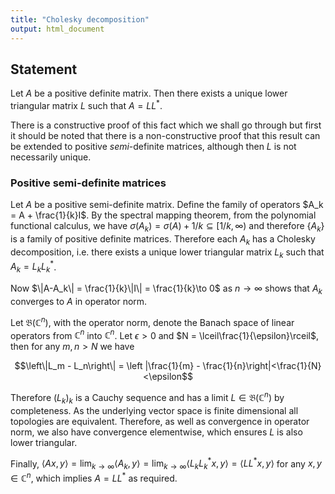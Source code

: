 ```yaml
---
title: "Cholesky decomposition"
output: html_document
---
```


## Statement

Let $A$ be a positive definite matrix. Then there exists a unique lower triangular matrix $L$ such that $A = LL^*$.

There is a constructive proof of this fact which we shall go through but first it should be noted that there is a non-constructive proof that this result can be extended to positive *semi*-definite matrices, although then $L$ is not necessarily unique.

### Positive semi-definite matrices

Let $A$ be a positive semi-definite matrix. Define the family of operators $A_k = A + \frac{1}{k}I$. By the spectral mapping theorem, from the polynomial functional calculus, we have $\sigma(A_k)=\sigma(A)+1/k\subseteq[1/k,\infty)$ and therefore $\{A_k\}$ is a family of positive definite matrices. Therefore each $A_k$ has a Cholesky decomposition, i.e. there exists a unique lower triangular matrix $L_k$ such that $A_k = L_kL_k^*$.

Now $\|A-A_k\| = \frac{1}{k}\|I\| = \frac{1}{k}\to 0$ as $n\to\infty$ shows that $A_k$ converges to $A$ in operator norm.

Let $\mathfrak{B}(\mathbb{C}^n)$, with the operator norm, denote the Banach space of linear operators from $\mathbb{C}^n$ into $\mathbb{C}^n$. Let $\epsilon > 0$ and $N = \lceil\frac{1}{\epsilon}\rceil$, then for any $m,n>N$ we have

$$\left\|L_m - L_n\right\| = \left |\frac{1}{m} - \frac{1}{n}\right|<\frac{1}{N}<\epsilon$$

Therefore $(L_k)_k$ is a Cauchy sequence and has a limit $L\in\mathfrak{B}(\mathbb{C}^n)$ by completeness. As the underlying vector space is finite dimensional all topologies are equivalent. Therefore, as well as convergence in operator norm, we also have convergence elementwise, which ensures $L$ is also lower triangular.

Finally, $\langle Ax,y\rangle = \lim_{k\to\infty}\langle A_k,y\rangle = \lim_{k\to\infty}\langle L_kL_k^*x,y\rangle = \langle LL^*x,y\rangle$ for any $x,y\in\mathbb{C}^n$, which implies $A = LL^*$ as required.